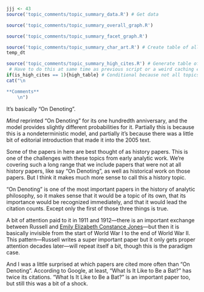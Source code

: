```r
jjj <- 43
source('topic_comments/topic_summary_data.R') # Get data
```

```r
source('topic_comments/topic_summary_overall_graph.R')
```

```r
source('topic_comments/topic_summary_facet_graph.R')
```

```r
source('topic_comments/topic_summary_char_art.R') # Create table of all articles in topic
temp_dt
```

```r
source('topic_comments/topic_summary_high_cites.R') # Generate table of highly cited articles. 
 # Have to do this at same time as previous script or a weird caching error occurs.
if(is_high_cites == 1){high_table} # Conditional because not all topics have high cites
cat("\n

**Comments**
	\n")
```

It's basically "On Denoting".

_Mind_ reprinted "On Denoting" for its one hundredth anniversary, and the model provides slightly different probabilities for it. Partially this is because this is a nondeterministic model, and partially it's because there was a little bit of editorial introduction that made it into the 2005 text.

Some of the papers in here are best thought of as history papers. This is one of the challenges with these topics from early analytic work. We're covering such a long range that we include papers that were not at all history papers, like say "On Denoting", as well as historical work on those papers. But I think it makes much more sense to call this a history topic.

"On Denoting" is one of the most important papers in the history of analytic philosophy, so it makes sense that it would be a topic of its own, that its importance would be recognized immediately, and that it would lead the citation counts. Except only the first of those three things is true. 

A bit of attention paid to it in 1911 and 1912—there is an important exchange between Russell and [Emily Elizabeth Constance Jones](https://plato.stanford.edu/entries/emily-elizabeth-constance-jones/)—but then it is basically invisible from the start of World War I to the end of World War II. This pattern—Russell writes a super important paper but it only gets proper attention decades later—will repeat itself a bit, though this is the paradigm case.

And I was a little surprised at which papers are cited more often than "On Denoting". According to Google, at least, "What Is It Like to Be a Bat?" has twice its citations. "What Is It Like to Be a Bat?" is an important paper too, but still this was a bit of a shock.